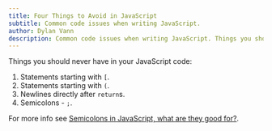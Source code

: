 ```yaml
---
title: Four Things to Avoid in JavaScript
subtitle: Common code issues when writing JavaScript.
author: Dylan Vann
description: Common code issues when writing JavaScript. Things you should never have in your JavaScript code.
---
```


Things you should never have in your JavaScript code:

1. Statements starting with `[`.
2. Statements starting with `(`.
3. Newlines directly after `return`s.
4. Semicolons - `;`.

For more info see [Semicolons in JavaScript, what are they good for?](/semicolons-in-js-what-are-they-good-for).
